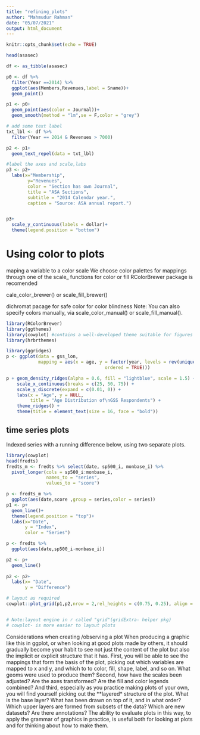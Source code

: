 ```yaml
---
title: "refining_plots"
author: "Mahmudur Rahman"
date: "05/07/2021"
output: html_document
---
```


```r
knitr::opts_chunk$set(echo = TRUE)
```

```r
head(asasec)

df <- as_tibble(asasec)

p0 <- df %>% 
  filter(Year ==2014) %>% 
  ggplot(aes(Members,Revenues,label = Sname))+
  geom_point()

p1 <- p0+
  geom_point(aes(color = Journal))+
  geom_smooth(method = "lm",se = F,color = "grey")

# add some text label
txt_lbl <- df %>% 
  filter(Year == 2014 & Revenues > 7000)

p2 <- p1+
  geom_text_repel(data = txt_lbl)

#label the axes and scale,labs
p3 <- p2+
  labs(x="Membership",
        y="Revenues",
        color = "Section has own Journal",
        title = "ASA Sections",
        subtitle = "2014 Calendar year.",
        caption = "Source: ASA annual report.")


p3+
  scale_y_continuous(labels = dollar)+
  theme(legend.position = "bottom")
```
# Using color to plots
maping a variable to a color scale 
We choose color palettes for mappings through one of the scale_ functions for color or fill
RColorBrewer package is recomended 

cale_color_brewer() or
scale_fill_brewer()

dichromat pacage for safe color for  color blindness
Note:
You can also specify colors manually, via scale_color_manual() or scale_fill_manual().
```r
library(RColorBrewer)
library(ggthemes)
library(cowplot) #contains a well-developed theme suitable for figures
library(hrbrthemes)
```


```r

library(ggridges)
p <- ggplot(data = gss_lon,
            mapping = aes(x = age, y = factor(year, levels = rev(unique(year)),
                                     ordered = TRUE)))

p + geom_density_ridges(alpha = 0.6, fill = "lightblue", scale = 1.5) +
    scale_x_continuous(breaks = c(25, 50, 75)) +
    scale_y_discrete(expand = c(0.01, 0)) + 
    labs(x = "Age", y = NULL,
         title = "Age Distribution of\nGSS Respondents") +
    theme_ridges() +
    theme(title = element_text(size = 16, face = "bold"))
```

## time series plots 
Indexed series with a running difference below, using two separate plots.
```r
library(cowplot)
head(fredts)
fredts_m <- fredts %>% select(date, sp500_i, monbase_i) %>%
  pivot_longer(cols = sp500_i:monbase_i,
               names_to = "series",
               values_to = "score")

p <- fredts_m %>% 
  ggplot(aes(date,score ,group = series,color = series))
p1 <- p+
  geom_line()+
  theme(legend.position = "top")+
  labs(x="Date",
       y = "Index",
       color = "Series")

p <- fredts %>% 
  ggplot(aes(date,sp500_i-monbase_i))

p2 <- p+
  geom_line()
  
p2 <- p2+
  labs(x= "Date",
       y = "Difference")

# layout as required
cowplot::plot_grid(p1,p2,nrow = 2,rel_heights = c(0.75, 0.25), align = "v")


# Note:layout engine in r called "grid"(gridExtra- helper pkg)
# cowplot- is more easier to layout plots

```

Considerations when creating /observing a plot 
When producing a graphic like this in ggplot, or when looking at good plots made by others, it should gradually become your habit to see not just the content of the plot but also the implicit or explicit structure that it has. First, you will be able to see the mappings that form the basis of the plot, picking out which variables are mapped to x and y, and which to to color, fill, shape, label, and so on. What geoms were used to produce them? Second, how have the scales been adjusted? Are the axes transformed? Are the fill and color legends combined? And third, especially as you practice making plots of your own, you will find yourself picking out the **layered* structure of the plot. What is the base layer? What has been drawn on top of it, and in what order? Which upper layers are formed from subsets of the data? Which are new datasets? Are there annotations? The ability to evaluate plots in this way, to apply the grammar of graphics in practice, is useful both for looking at plots and for thinking about how to make them.